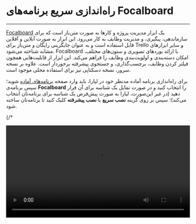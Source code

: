

<Layout>
<Head>
<title>مستندات راه‌اندازی سریع برنامه‌های Focalboard - لیارا</title>
</Head>

# راه‌اندازی سریع برنامه‌های Focalboard
<hr className="mb-2" />

<a href="https://www.focalboard.com/" className="text-[#2196f3] ">Focalboard</a> یک ابزار مدیریت پروژه و کارها به صورت متن‌باز است که برای سازماندهی، پیگیری، و مدیریت وظایف به کار می‌رود. این ابزار به صورت آنلاین و آفلاین قابل استفاده است و به عنوان جایگزینی رایگان و متن‌باز برای Trello و سایر ابزارهای مشابه شناخته می‌شود. Focalboard با ارائه بوردهای تصویری و ستون‌های مختلف، امکان دسته‌بندی و اولویت‌بندی وظایف را فراهم می‌کند. این ابزار از قابلیت‌هایی همچون فیلتر کردن وظایف، برچسب‌گذاری، و جستجوی پیشرفته برخوردار است. علاوه بر نسخه سرور، نسخه دسکتاپی نیز برای استفاده محلی موجود است.


<div className="h-4" />

برای راه‌اندازی برنامه آماده مدنظر خود در لیارا، باید وارد صفحه <a href="https://console.liara.ir/one-click-apps" className="text-[#2196f3] ">برنامه‌های آماده</a> شوید؛ سپس برنامه‌ی <b>Focalboard</b> 
را انتخاب کنید و در صورت تمایل یک شناسه برای آن قرار دهید (در غیر این‌صورت، لیارا به صورت پیش‌فرض یک شناسه برای برنامه‌تان انتخاب می‌کند)؛ سپس بر روی گزینه **نصب سریع** یا **نصب پیشرفته** کلیک کنید تا برنامه‌تان ساخته شود.

{/* <div className="h-4" />
<video
  src="https://files.liara.ir/liara/docs/Focalboard.mp4"
  controls="controls"
  className="block w-full"
  width="100%"
/>
<div className="h-4" /> */}

پس از ساخته شدن برنامه، می‌توانید در صفحه <a href="https://console.liara.ir/apps" className="text-[#2196f3] ">پلتفرم</a>، برنامه خود را بررسی کنید. برای نصب دلخواه و انتخاب نسخه مدنظرتان یا انتخاب dockerimage ، باید از گزینه **نصب پیشرفته** یا <a href="/one-click-apps/liara-compose/about/" className="text-[#2196f3]">Liara Compose</a> استفاده کنید. 

<Section id="see-also" title="همچنین بخوانید:" />

<div className='h-2' />
<div className="grid md:grid-cols-1 gap-4">
            {[
      {
        title: "تغییر نسخه‌ی برنامه مستقر شده",
        link: "./how-tos/choose-version"
      },
  ].map(item =>
    <Link href={item.link}>
    <Card className="flex cursor-pointer w-full items-center justify-between">
        <div className="flex items-center gap-3">
        <h4>
            {item.title}
        </h4>
        </div>
        <GoArrowLeft className="ml-1" />
    </Card>
    </Link>
            )}
</div>


</Layout>